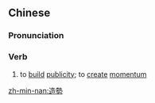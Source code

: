 {{also|造势}}
==Chinese==
{{zh-forms|s=造势}}

===Pronunciation===
{{zh-pron
|m=zàoshì
|c=zou6 sai3
|mn=qz:chǒ-sè/tw,xm:chō-sè/zz:chō-sì
|cat=v
}}

===Verb===
{{zh-verb}}

# to [[build]] [[publicity]]; to [[create]] [[momentum]]

[[zh-min-nan:造勢]]